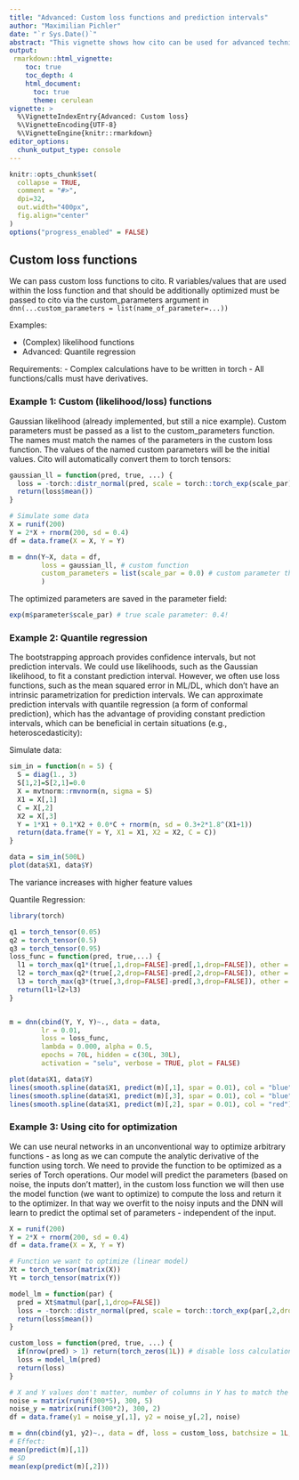 ```yaml
---
title: "Advanced: Custom loss functions and prediction intervals"
author: "Maximilian Pichler"
date: "`r Sys.Date()`"
abstract: "This vignette shows how cito can be used for advanced techniques such as custom loss functions."
output:
 rmarkdown::html_vignette:
    toc: true
    toc_depth: 4
    html_document:
      toc: true
      theme: cerulean
vignette: >
  %\VignetteIndexEntry{Advanced: Custom loss}
  %\VignetteEncoding{UTF-8}
  %\VignetteEngine{knitr::rmarkdown}
editor_options: 
  chunk_output_type: console
---
```


```r
knitr::opts_chunk$set(
  collapse = TRUE,
  comment = "#>",
  dpi=32,
  out.width="400px",
  fig.align="center"
)
options("progress_enabled" = FALSE)

```

## Custom loss functions

We can pass custom loss functions to cito. R variables/values that are used within the loss function and that should be additionally optimized must be passed to cito via the custom_parameters argument in `dnn(...custom_parameters = list(name_of_parameter=...))`

Examples:

-   (Complex) likelihood functions
-   Advanced: Quantile regression

Requirements: - Complex calculations have to be written in torch - All functions/calls must have derivatives.

### Example 1: Custom (likelihood/loss) functions

Gaussian likelihood (already implemented, but still a nice example). Custom parameters must be passed as a list to the custom_parameters function. The names must match the names of the parameters in the custom loss function. The values of the named custom parameters will be the initial values. Cito will automatically convert them to torch tensors:

```r

gaussian_ll = function(pred, true, ...) {
  loss = -torch::distr_normal(pred, scale = torch::torch_exp(scale_par))$log_prob(true)
  return(loss$mean())
}

# Simulate some data
X = runif(200)
Y = 2*X + rnorm(200, sd = 0.4)
df = data.frame(X = X, Y = Y)

m = dnn(Y~X, data = df, 
        loss = gaussian_ll, # custom function 
        custom_parameters = list(scale_par = 0.0) # custom parameter that should be addtionally optimized
        )
```

The optimized parameters are saved in the parameter field:

```r
exp(m$parameter$scale_par) # true scale parameter: 0.4!
```

### Example 2: Quantile regression

The bootstrapping approach provides confidence intervals, but not prediction intervals. We could use likelihoods, such as the Gaussian likelihood, to fit a constant prediction interval. However, we often use loss functions, such as the mean squared error in ML/DL, which don't have an intrinsic parametrization for prediction intervals. We can approximate prediction intervals with quantile regression (a form of conformal prediction), which has the advantage of providing constant prediction intervals, which can be beneficial in certain situations (e.g., heteroscedasticity):

Simulate data:

```r
sim_in = function(n = 5) {
  S = diag(1., 3)
  S[1,2]=S[2,1]=0.0
  X = mvtnorm::rmvnorm(n, sigma = S)
  X1 = X[,1]
  C = X[,2]
  X2 = X[,3]
  Y = 1*X1 + 0.1*X2 + 0.0*C + rnorm(n, sd = 0.3+2*1.8^(X1+1))
  return(data.frame(Y = Y, X1 = X1, X2 = X2, C = C))
}

data = sim_in(500L)
plot(data$X1, data$Y)
```

The variance increases with higher feature values

Quantile Regression:

```r
library(torch)

q1 = torch_tensor(0.05)
q2 = torch_tensor(0.5)
q3 = torch_tensor(0.95)
loss_func = function(pred, true,...) {
  l1 = torch_max(q1*(true[,1,drop=FALSE]-pred[,1,drop=FALSE]), other = (1.0-q1)*(pred[,1,drop=FALSE]-true[,1,drop=FALSE]))
  l2 = torch_max(q2*(true[,2,drop=FALSE]-pred[,2,drop=FALSE]), other = (1.0-q2)*(pred[,2,drop=FALSE]-true[,2,drop=FALSE]))
  l3 = torch_max(q3*(true[,3,drop=FALSE]-pred[,3,drop=FALSE]), other = (1.0-q3)*(pred[,3,drop=FALSE]-true[,3,drop=FALSE]))
  return(l1+l2+l3)
}


m = dnn(cbind(Y, Y, Y)~., data = data, 
        lr = 0.01,
        loss = loss_func,
        lambda = 0.000, alpha = 0.5,
        epochs = 70L, hidden = c(30L, 30L), 
        activation = "selu", verbose = TRUE, plot = FALSE)

plot(data$X1, data$Y)
lines(smooth.spline(data$X1, predict(m)[,1], spar = 0.01), col = "blue")
lines(smooth.spline(data$X1, predict(m)[,3], spar = 0.01), col = "blue")
lines(smooth.spline(data$X1, predict(m)[,2], spar = 0.01), col = "red")
```

### Example 3: Using cito for optimization

We can use neural networks in an unconventional way to optimize arbitrary functions - as long as we can compute the analytic derivative of the function using torch. We need to provide the function to be optimized as a series of Torch operations. Our model will predict the parameters (based on noise, the inputs don't matter), in the custom loss function we will then use the model function (we want to optimize) to compute the loss and return it to the optimizer. In that way we overfit to the noisy inputs and the DNN will learn to predict the optimal set of parameters - independent of the input.

```r
X = runif(200)
Y = 2*X + rnorm(200, sd = 0.4)
df = data.frame(X = X, Y = Y)

# Function we want to optimize (linear model)
Xt = torch_tensor(matrix(X))
Yt = torch_tensor(matrix(Y))

model_lm = function(par) {
  pred = Xt$matmul(par[,1,drop=FALSE])
  loss = -torch::distr_normal(pred, scale = torch::torch_exp(par[,2,drop=FALSE]))$log_prob(Yt)
  return(loss$mean())
}

custom_loss = function(pred, true, ...) {
  if(nrow(pred) > 1) return(torch_zeros(1L)) # disable loss calculation
  loss = model_lm(pred)
  return(loss)
}

# X and Y values don't matter, number of columns in Y has to match the number of parameters we want to optimize
noise = matrix(runif(300*5), 300, 5)
noise_y = matrix(runif(300*2), 300, 2)
df = data.frame(y1 = noise_y[,1], y2 = noise_y[,2], noise)

m = dnn(cbind(y1, y2)~., data = df, loss = custom_loss, batchsize = 1L, epochs = 20L)
# Effect:
mean(predict(m)[,1])
# SD
mean(exp(predict(m)[,2]))
```
